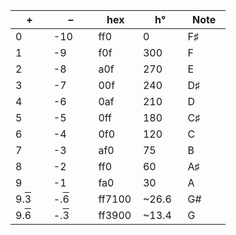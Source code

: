 :::{#dectable}
| **+** |  **--** | **[hex]{.tool data-bs-toggle="tooltip" data-bs-title="hexadecimal"}** | **[h°]{.tool data-bs-toggle="tooltip" data-bs-title="HSL or HSV degrees"}** | **Note**  |
| ------------ | -------------- | -------------- | -------------- | ------------- |
| [0]{.color0} | [-10]{.color0} | [ff0]{.color0} | [0]{.color0}   | [F♯]{.color0} |
| [1]{.color1} | [-9]{.color1}  | [f0f]{.color1} | [300]{.color1} | [F]{.color1}  |
| [2]{.color2} | [-8]{.color2}  | [a0f]{.color2} | [270]{.color2} | [E]{.color2}  |
| [3]{.color3} | [-7]{.color3}  | [00f]{.color3} | [240]{.color3} | [D♯]{.color3} |
| [4]{.color4} | [-6]{.color4}  | [0af]{.color4} | [210]{.color4} | [D]{.color4}  |
| [5]{.color5} | [-5]{.color5}  | [0ff]{.color5} | [180]{.color5} | [C♯]{.color5} |
| [6]{.color6} | [-4]{.color6}  | [0f0]{.color6} | [120]{.color6} | [C]{.color6}  |
| [7]{.color7} | [-3]{.color7}  | [af0]{.color7} | [75]{.color7}  | [B]{.color7}  |
| [8]{.color8} | [-2]{.color8}  | [ff0]{.color8} | [60]{.color8}  | [A♯]{.color8} |
| [9]{.color9} | [-1]{.color9}  | [fa0]{.color9} | [30]{.color9}  | [A]{.color9}  |
| [9.[3]{style="text-decoration-line:overline;"}]{.colorff7100} | [-.[6]{style="text-decoration-line:overline;"}]{.colorff7100}  | [ff7100]{.colorff7100} | [~26.6]{.colorff7100}  | [G#]{.colorff7100}  |
| [9.[6]{style="text-decoration-line:overline;"}]{.colorff3900} | [-.[3]{style="text-decoration-line:overline;"}]{.colorff3900}  | [ff3900]{.colorff3900} | [~13.4]{.colorff3900}  | [G]{.colorff3900}  |
:::
